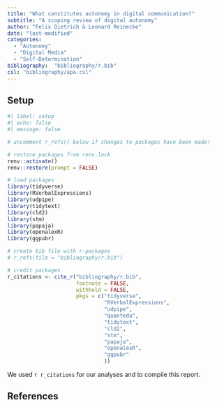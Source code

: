 ```yaml
---
title: "What constitutes autonomy in digital communication?"
subtitle: "A scoping review of digital autonomy"
author: "Felix Dietrich & Leonard Reinecke"
date: "last-modified"
categories:
  - "Autonomy"
  - "Digital Media"
  - "Self-Determination"
bibliography:  "bibliography/r.bib"
csl: "bibliography/apa.csl"
---
```


## Setup

```r
#| label: setup
#| echo: false
#| message: false

# uncomment r_refs() below if changes to packages have been made!

# restore packages from renv.lock
renv::activate()
renv::restore(prompt = FALSE)

# load packages
library(tidyverse)
library(RVerbalExpressions)
library(udpipe)
library(tidytext)
library(cld2)
library(stm)
library(papaja)
library(openalexR)
library(ggpubr)

# create bib file with r-packages
# r_refs(file = "bibliography/r.bib")

# credit packages
r_citations <- cite_r("bibliography/r.bib",
                      footnote = FALSE,
                      withhold = FALSE,
                      pkgs = c("tidyverse",
                               "RVerbalExpressions",
                               "udpipe",
                               "quanteda",
                               "tidytext",
                               "cld2",
                               "stm",
                               "papaja",
                               "openalexR",
                               "ggpubr"
                               ))
```

We used `r r_citations` for our analyses and to compile this report.

## References